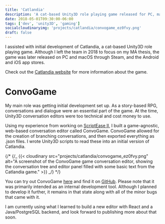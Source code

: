 ```yaml
---
title: 'Catlandia'
description: 'A cat-based Unity3D role playing game released for PC, macOS, Android, and iOS.'
date: 2018-05-01T09:30:00-06:00
tags: ['dev', 'unity3D', 'gaming']
socialcloudinaryimg: 'projects/catlandia/convogame_ez0fvy.png'
draft: false
---
```



I assisted with initial development of Catlandia, a cat-based Unity3D role playing game. Although I left the team in 2018 to focus on my MA thesis, the game was later released on PC and macOS through Steam, and the Android and iOS app stores.

Check out the [Catlandia website](https://catlandiagame.com) for more information about the game.

<YouTube title="Catlandia Trailer 2020" code="nNOuHN7qOHE" />

# ConvoGame

My main role was getting initial development set up. As a story-based RPG, conversations and dialogue were an essential part of the game. At the time, Unity3D conversation editors were too technical and cost money to use.

Using my experience from working on [ScriptEase II](/projects/scriptease-ii), I built a game-agnostic, web-based conversation editor called ConvoGame. ConvoGame allowed for the creation of branching conversations, and then exported everything as .json files. I wrote Unity3D scripts to read these into an initial version of Catlandia.

{/* {/_ {{< cloudinary src="projects/catlandia/convogame_ez0fvy.png" alt="A screenshot of the ConvoGame game conversation editor, showing the conversation tree and editor panel filled with some basic text from the Catlandia game." >}} _/} */}

You can try out ConvoGame [here](/convogame) and find it on [GitHub](https://github.com/abbieschenk/convogame). Please note that it was primarily intended as an internal development tool. Although I planned to develop it further, it remains in that state along with all of the minor bugs that came with it.

I am currently using what I learned to build a new editor with React and a Java/PostgreSQL backend, and look forward to publishing more about that soon.
